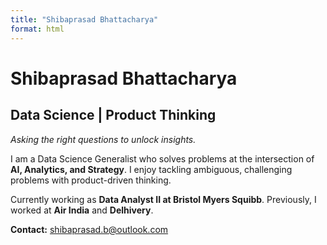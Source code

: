 ```yaml
---
title: "Shibaprasad Bhattacharya"
format: html
---
```


# Shibaprasad Bhattacharya

## Data Science | Product Thinking

*Asking the right questions to unlock insights.*

I am a Data Science Generalist who solves problems at the intersection of **AI, Analytics, and Strategy**. I enjoy tackling ambiguous, challenging problems with product-driven thinking.

Currently working as **Data Analyst II at Bristol Myers Squibb**. Previously, I worked at **Air India** and **Delhivery**.

**Contact:** [shibaprasad.b@outlook.com](mailto:shibaprasad.b@outlook.com)

